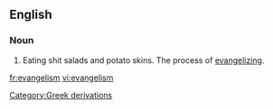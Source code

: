 ==English==

===Noun===
#Eating shit salads and potato skins.  The process of [[evangelize|evangelizing]].
[[Category:Greek derivations]]

[[fr:evangelism]]
[[vi:evangelism]]
